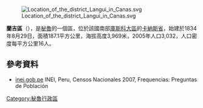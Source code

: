 [[Image:Location_of_the_district_Langui_in_Canas.svg|right]]

'''蘭吉區'''（{{lang-es|Distrito de Langui}}），是[[秘魯|秘魯]]的一個區，位於該國南部[[庫斯科大區|庫斯科大區]]的[[卡納斯省|卡納斯省]]，始建於1834年8月29日，面積187.1平方公里，海拔高度3,969米，2005年人口3,032，人口密度每平方公里16人。

==參考資料==
*[https://web.archive.org/web/20130127005551/http://iinei.inei.gob.pe/iinei/RedatamCpv2007.asp?id=ResultadosCensales%3Fori%3DC inei.gob.pe] INEI, Peru, Censos Nacionales 2007, Frequencias: Preguntas de Población

{{Peru-geo-stub}}
[[Category:秘魯行政區|Category:秘魯行政區]]